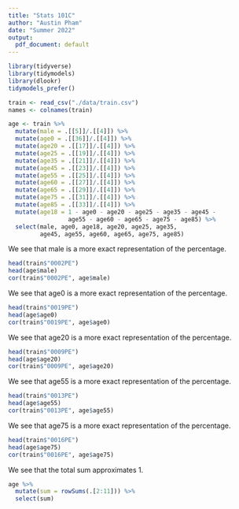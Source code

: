 ```yaml
---
title: "Stats 101C"
author: "Austin Pham"
date: "Summer 2022"
output:
  pdf_document: default
---
```


```r
library(tidyverse)
library(tidymodels)
library(dlookr)
tidymodels_prefer()
```

```r
train <- read_csv("./data/train.csv")
names <- colnames(train)
```

```r
age <- train %>%
  mutate(male = .[[5]]/.[[4]]) %>%
  mutate(age0 = .[[36]]/.[[4]]) %>%
  mutate(age20 = .[[17]]/.[[4]]) %>%
  mutate(age25 = .[[19]]/.[[4]]) %>%
  mutate(age35 = .[[21]]/.[[4]]) %>%
  mutate(age45 = .[[23]]/.[[4]]) %>%
  mutate(age55 = .[[25]]/.[[4]]) %>%
  mutate(age60 = .[[27]]/.[[4]]) %>%
  mutate(age65 = .[[29]]/.[[4]]) %>%
  mutate(age75 = .[[31]]/.[[4]]) %>%
  mutate(age85 = .[[33]]/.[[4]]) %>%
  mutate(age18 = 1 - age0 - age20 - age25 - age35 - age45 -
                 age55 - age60 - age65 - age75 - age85) %>%
  select(male, age0, age18, age20, age25, age35,
         age45, age55, age60, age65, age75, age85)
```

We see that male is a more exact representation of the percentage.

```r
head(train$"0002PE")
head(age$male)
cor(train$"0002PE", age$male)
```

We see that age0 is a more exact representation of the percentage.

```r
head(train$"0019PE")
head(age$age0)
cor(train$"0019PE", age$age0)
```
We see that age20 is a more exact representation of the percentage.

```r
head(train$"0009PE")
head(age$age20)
cor(train$"0009PE", age$age20)
```

We see that age55 is a more exact representation of the percentage.

```r
head(train$"0013PE")
head(age$age55)
cor(train$"0013PE", age$age55)
```

We see that age75 is a more exact representation of the percentage.

```r
head(train$"0016PE")
head(age$age75)
cor(train$"0016PE", age$age75)
```

We see that the total sum approximates 1.

```r
age %>%
  mutate(sum = rowSums(.[2:11])) %>%
  select(sum)
```
